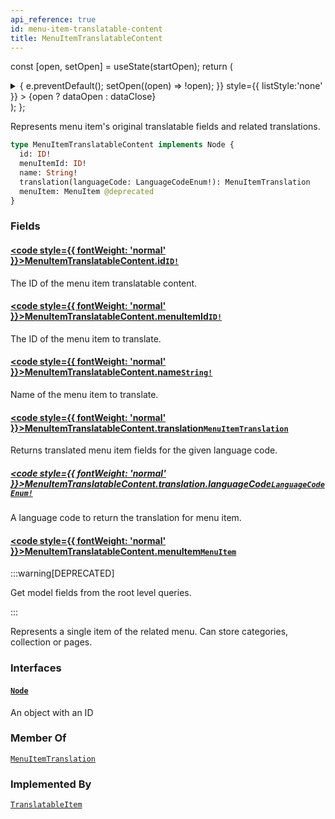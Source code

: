 ```yaml
---
api_reference: true
id: menu-item-translatable-content
title: MenuItemTranslatableContent
---
```






const [open, setOpen] = useState(startOpen);
return (
<details {...(open ? { open: true } : {})} className="details" style={{ border:'none', boxShadow:'none', background:'var(--ifm-background-color)' }}>
<summary
onClick={(e) => {
e.preventDefault();
setOpen((open) => !open);
}}
style={{ listStyle:'none' }} >
{open ? dataOpen : dataClose}
</summary>
{open && children}
</details>
);
};

Represents menu item's original translatable fields and related translations.

```graphql
type MenuItemTranslatableContent implements Node {
  id: ID!
  menuItemId: ID!
  name: String!
  translation(languageCode: LanguageCodeEnum!): MenuItemTranslation
  menuItem: MenuItem @deprecated
}
```

### Fields

#### [<code style={{ fontWeight: 'normal' }}>MenuItemTranslatableContent.<b>id</b></code>](#)<Bullet />[`ID!`](../../../api-reference/miscellaneous/scalars/id.mdx) <Badge class="badge badge--secondary" text="non-null"/> <Badge class="badge badge--secondary" text="scalar"/> <Badge class="badge badge--secondary" text="miscellaneous"/>

The ID of the menu item translatable content.

#### [<code style={{ fontWeight: 'normal' }}>MenuItemTranslatableContent.<b>menuItemId</b></code>](#)<Bullet />[`ID!`](../../../api-reference/miscellaneous/scalars/id.mdx) <Badge class="badge badge--secondary" text="non-null"/> <Badge class="badge badge--secondary" text="scalar"/> <Badge class="badge badge--secondary" text="miscellaneous"/>

The ID of the menu item to translate.

#### [<code style={{ fontWeight: 'normal' }}>MenuItemTranslatableContent.<b>name</b></code>](#)<Bullet />[`String!`](../../../api-reference/miscellaneous/scalars/string.mdx) <Badge class="badge badge--secondary" text="non-null"/> <Badge class="badge badge--secondary" text="scalar"/> <Badge class="badge badge--secondary" text="miscellaneous"/>

Name of the menu item to translate.

#### [<code style={{ fontWeight: 'normal' }}>MenuItemTranslatableContent.<b>translation</b></code>](#)<Bullet />[`MenuItemTranslation`](../../../api-reference/menu/objects/menu-item-translation.mdx) <Badge class="badge badge--secondary" text="object"/> <Badge class="badge badge--secondary" text="menu"/>

Returns translated menu item fields for the given language code.

##### [<code style={{ fontWeight: 'normal' }}>MenuItemTranslatableContent.translation.<b>languageCode</b></code>](#)<Bullet />[`LanguageCodeEnum!`](../../../api-reference/miscellaneous/enums/language-code-enum.mdx) <Badge class="badge badge--secondary" text="non-null"/> <Badge class="badge badge--secondary" text="enum"/> <Badge class="badge badge--secondary" text="miscellaneous"/>

A language code to return the translation for menu item.

#### [<code style={{ fontWeight: 'normal' }}>MenuItemTranslatableContent.<b>menuItem</b></code>](#)<Bullet />[`MenuItem`](../../../api-reference/menu/objects/menu-item.mdx) <Badge class="badge badge--deprecated badge--secondary" text="deprecated"/> <Badge class="badge badge--secondary" text="object"/> <Badge class="badge badge--secondary" text="menu"/>

:::warning[DEPRECATED]

Get model fields from the root level queries.

:::

Represents a single item of the related menu. Can store categories, collection or pages.

### Interfaces

#### [`Node`](../../../api-reference/miscellaneous/interfaces/node.mdx) <Badge class="badge badge--secondary" text="interface"/> <Badge class="badge badge--secondary" text="miscellaneous"/>

An object with an ID

### Member Of

[`MenuItemTranslation`](../../../api-reference/menu/objects/menu-item-translation.mdx) <Badge class="badge badge--secondary" text="object"/>

### Implemented By

[`TranslatableItem`](../../../api-reference/miscellaneous/unions/translatable-item.mdx) <Badge class="badge badge--secondary" text="union"/>
